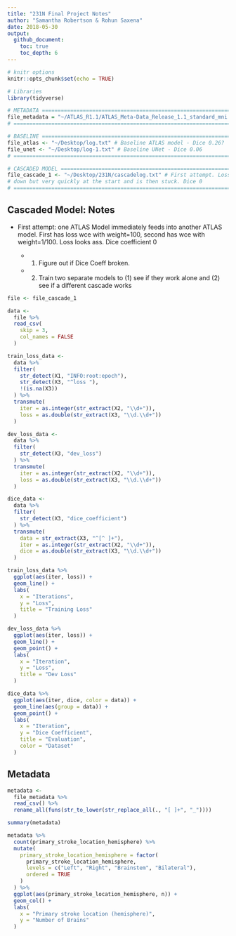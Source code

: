 ```yaml
---
title: "231N Final Project Notes"
author: "Samantha Robertson & Rohun Saxena"
date: 2018-05-30
output: 
  github_document:
    toc: true
    toc_depth: 6
---
```


```r
# knitr options
knitr::opts_chunk$set(echo = TRUE)
```

```r
# Libraries
library(tidyverse)

# METADATA =====================================================================
file_metadata = "~/ATLAS_R1.1/ATLAS_Meta-Data_Release_1.1_standard_mni.csv"
# ==============================================================================

# BASELINE =====================================================================
file_atlas <- "~/Desktop/log.txt" # Baseline ATLAS model - Dice 0.26?
file_unet <- "~/Desktop/log-1.txt" # Baseline UNet - Dice 0.06
# ==============================================================================

# CASCADED MODEL ===============================================================
file_cascade_1 <- "~/Desktop/231N/cascadelog.txt" # First attempt. Loss is going
# down but very quickly at the start and is then stuck. Dice 0
# ==============================================================================
```

## Cascaded Model: Notes

* First attempt: one ATLAS Model immediately feeds into another ATLAS model. First has loss wce with weight=100, second has wce with weight=1/100. Loss looks ass. Dice coefficient 0

  * 1) Figure out if Dice Coeff broken.
  * 2) Train two separate models to (1) see if they work alone and (2) see if a different cascade works

```r
file <- file_cascade_1

data <- 
  file %>% 
  read_csv(
    skip = 3,
    col_names = FALSE
  )

train_loss_data <- 
  data %>% 
  filter(
    str_detect(X1, "INFO:root:epoch"),
    str_detect(X3, "^loss "),
    !(is.na(X3))
  ) %>% 
  transmute(
    iter = as.integer(str_extract(X2, "\\d+")),
    loss = as.double(str_extract(X3, "\\d.\\d+"))
  )

dev_loss_data <- 
  data %>% 
  filter(
    str_detect(X3, "dev_loss")
  ) %>% 
  transmute(
    iter = as.integer(str_extract(X2, "\\d+")),
    loss = as.double(str_extract(X3, "\\d.\\d+"))
  )

dice_data <- 
  data %>% 
  filter(
    str_detect(X3, "dice_coefficient")
  ) %>%
  transmute(
    data = str_extract(X3, "^[^ ]+"),
    iter = as.integer(str_extract(X2, "\\d+")),
    dice = as.double(str_extract(X3, "\\d.\\d+"))
  )
```

```r
train_loss_data %>% 
  ggplot(aes(iter, loss)) +
  geom_line() +
  labs(
    x = "Iterations",
    y = "Loss",
    title = "Training Loss"
  )
```

```r
dev_loss_data %>% 
  ggplot(aes(iter, loss)) +
  geom_line() +
  geom_point() +
  labs(
    x = "Iteration",
    y = "Loss",
    title = "Dev Loss"
  )
```

```r
dice_data %>% 
  ggplot(aes(iter, dice, color = data)) +
  geom_line(aes(group = data)) +
  geom_point() +
  labs(
    x = "Iteration",
    y = "Dice Coefficient",
    title = "Evaluation",
    color = "Dataset"
  )
```

## Metadata
```r
metadata <-
  file_metadata %>% 
  read_csv() %>% 
  rename_all(funs(str_to_lower(str_replace_all(., "[ ]+", "_"))))
```

```r
summary(metadata)
```
```r
metadata %>% 
  count(primary_stroke_location_hemisphere) %>% 
  mutate(
    primary_stroke_location_hemisphere = factor(
      primary_stroke_location_hemisphere, 
      levels = c("Left", "Right", "Brainstem", "Bilateral"), 
      ordered = TRUE
    )
  ) %>% 
  ggplot(aes(primary_stroke_location_hemisphere, n)) +
  geom_col() +
  labs(
    x = "Primary stroke location (hemisphere)",
    y = "Number of Brains"
  )
```


